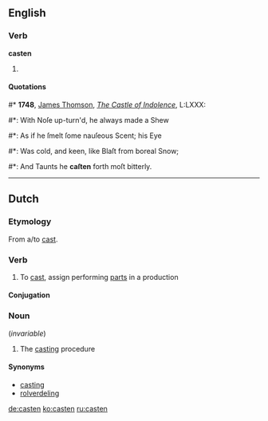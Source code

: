 ==English==

===Verb===
'''casten'''

# {{archaic|poetic}} {{past participle of|cast}}

====Quotations====<!--appears to be simple past tense, not past participle in this quotation-->
#* '''1748''', [[w:James Thomson (poet)|James Thomson]], ''[[s:The Castle of Indolence|The Castle of Indolence]]'', L:LXXX:
#*: With Noſe up-turn'd, he always made a Shew
#*: As if he ſmelt ſome nauſeous Scent; his Eye
#*: Was cold, and keen, like Blaſt from boreal Snow;
#*: And Taunts he '''caſten''' forth moſt bitterly.

----

==Dutch==

===Etymology===
From {{etyl|en|nl}} a/to [[cast]].

===Verb===
{{nl-verb|wk-t}}

# To [[cast]], assign performing [[parts]] in a production

====Conjugation====
{{nl-conj-wk|cast|dt=tt}}

===Noun===
{{infl|nl|noun|g=n}} (''invariable'')

# The [[casting]] procedure

====Synonyms====
* [[casting]]
* [[rolverdeling]]

[[de:casten]]
[[ko:casten]]
[[ru:casten]]